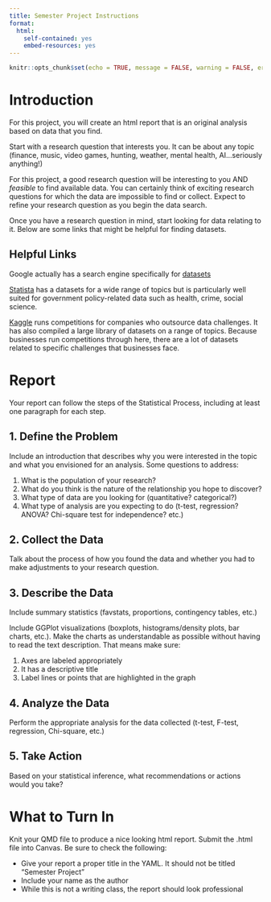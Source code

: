 ```yaml
---
title: Semester Project Instructions
format:
  html:
    self-contained: yes
    embed-resources: yes
---
```

```r
knitr::opts_chunk$set(echo = TRUE, message = FALSE, warning = FALSE, error = TRUE)
```
<!--- 
--->

# Introduction

For this project, you will create an html report that is an original analysis based on data that you find.  

Start with a research question that interests you.  It can be about any topic (finance, music, video games, hunting, weather, mental health, AI...seriously anything!)  

For this project, a good research question will be interesting to you AND *feasible* to find available data.  You can certainly think of exciting research questions for which the data are impossible to find or collect.  Expect to refine your research question as you begin the data search.  

Once you have a research question in mind, start looking for data relating to it.  Below are some links that might be helpful for finding datasets.  


## Helpful Links

Google actually has a search engine specifically for [datasets](https://datasetsearch.research.google.com/)

[Statista](https://www.statista.com/) has a datasets for a wide range of topics but is particularly well suited for government policy-related data such as health, crime, social science.  

[Kaggle](https://www.kaggle.com/datasets) runs competitions for companies who outsource data challenges.  It has also compiled a large library of datasets on a range of topics.  Because businesses run competitions through here, there are a lot of datasets related to specific challenges that businesses face.  

# Report

Your report can follow the steps of the Statistical Process, including at least one paragraph for each step.

## 1. Define the Problem

Include an introduction that describes why you were interested in the topic and what you envisioned for an analysis.  Some questions to address:

1. What is the population of your research?
2. What do you think is the nature of the relationship you hope to discover?
3. What type of data are you looking for (quantitative? categorical?)  
4. What type of analysis are you expecting to do (t-test, regression? ANOVA? Chi-square test for independence? etc.)

## 2. Collect the Data

Talk about the process of how you found the data and whether you had to make adjustments to your research question.

## 3. Describe the Data

Include summary statistics (favstats, proportions, contingency tables, etc.)

Include GGPlot visualizations (boxplots, histograms/density plots, bar charts, etc.).  Make the charts as understandable as possible without having to read the text description.  That means make sure:

1. Axes are labeled appropriately
2. It has a descriptive title
3. Label lines or points that are highlighted in the graph

## 4. Analyze the Data

Perform the appropriate analysis for the data collected (t-test, F-test, regression, Chi-square, etc.)

## 5. Take Action

Based on your statistical inference, what recommendations or actions would you take?  

# What to Turn In

Knit your QMD file to produce a nice looking html report.  Submit the .html file into Canvas.  Be sure to check the following:

  - Give your report a proper title in the YAML.  It should not be titled "Semester Project"
  - Include your name as the author
  - While this is not a writing class, the report should look professional
